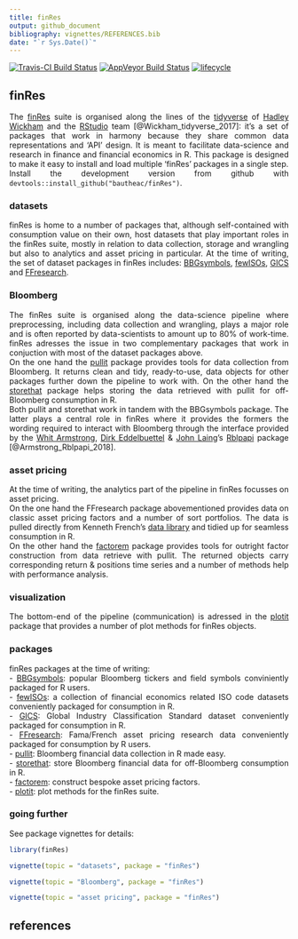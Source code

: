 ---
title: finRes
output: github_document
bibliography: vignettes/REFERENCES.bib
date: "`r Sys.Date()`"
---
<style> body {text-align: justify} </style>
[![Travis-CI Build Status](https://travis-ci.org/bautheac/finRes.svg?branch=master)](https://travis-ci.org/bautheac/finRes)
[![AppVeyor Build Status](https://ci.appveyor.com/api/projects/status/github/bautheac/finRes?branch=master&svg=true)](https://ci.appveyor.com/project/bautheac/finRes)
[![lifecycle](https://img.shields.io/badge/lifecycle-experimental-orange.svg)](https://www.tidyverse.org/lifecycle/#experimental)


## finRes
The [finRes](https://bautheac.github.io/finRes/) suite is organised along the lines of the [tidyverse](www.tidyverse.org) of [Hadley Wickham](http://hadley.nz/) and the [RStudio](https://www.rstudio.com/) team [@Wickham_tidyverse_2017]: it's a set of packages that work in harmony because they share common data representations and 'API' design. It is meant to facilitate data-science and research in finance and financial economics in R. This package is designed to make it easy to install and load multiple 'finRes' packages in a single step.  
Install the development version from github with `devtools::install_github("bautheac/finRes")`.  

### datasets
finRes is home to a number of packages that, although self-contained with consumption value on their own, host datasets that play important roles in the finRes suite, mostly in relation to data collection, storage and wrangling but also to analytics and asset pricing in particular. At the time of writing, the set of dataset packages in finRes includes: [BBGsymbols](https://bautheac.github.io/BBGsymbols/), [fewISOs](https://bautheac.github.io/fewISOs/), [GICS](https://bautheac.github.io/GICS/) and [FFresearch](https://bautheac.github.io/FFresearch/).


### Bloomberg

The finRes suite is organised along the data-science pipeline where preprocessing, including data collection and wrangling, plays a major role and is often reported by data-scientists to amount up to 80% of work-time. finRes adresses the issue in two complementary packages that work in conjuction with most of the dataset packages above.  
On the one hand the [pullit](https://bautheac.github.io/pullit/) package provides tools for data collection from Bloomberg. It returns clean and tidy, ready-to-use, data objects for other packages further down the pipeline to work with. On the other hand the [storethat](https://bautheac.github.io/storethat/) package helps storing the data retrieved with pullit for off-Bloomberg consumption in R.  
Both pullit and storethat work in tandem with the BBGsymbols package. The latter plays a central role in finRes where it provides the formers the wording required to interact with Bloomberg through the interface provided by the [Whit Armstrong](https://github.com/armstrtw), [Dirk Eddelbuettel](https://github.com/eddelbuettel) & [John Laing](https://github.com/johnlaing)'s [Rblpapi](https://github.com/Rblp/Rblpapi) package [@Armstrong_Rblpapi_2018].


### asset pricing
At the time of writing, the analytics part of the pipeline in finRes focusses on asset pricing.  
On the one hand the FFresearch package abovementioned provides data on classic asset pricing factors and a number of sort portfolios. The data is pulled directly from Kenneth French's [data library](http://mba.tuck.dartmouth.edu/pages/faculty/ken.french/data_library.html) and tidied up for seamless consumption in R.  
On the other hand the [factorem](https://bautheac.github.io/factorem/) package provides tools for outright factor construction from data retrieve with pullit. The returned objects carry corresponding return & positions time series and a number of methods help with performance analysis.


### visualization
The bottom-end of the pipeline (communication) is adressed in the [plotit](https://bautheac.github.io/plotit/) package that provides a number of plot methods for finRes objects.   


### packages
finRes packages at the time of writing:  
- [BBGsymbols](https://bautheac.github.io/BBGsymbols/): popular Bloomberg tickers and field symbols conviniently packaged for R users.  
- [fewISOs](https://bautheac.github.io/fewISOs/): a collection of financial economics related ISO code datasets conveniently packaged for consumption in R.  
- [GICS](https://bautheac.github.io/GICS/): Global Industry Classification Standard dataset conveniently packaged for consumption in R.  
- [FFresearch](https://bautheac.github.io/FFresearch/): Fama/French asset pricing research data conveniently packaged for consumption by R users.  
- [pullit](https://bautheac.github.io/pullit/): Bloomberg financial data collection in R made easy.  
- [storethat](https://bautheac.github.io/storethat/): store Bloomberg financial data for off-Bloomberg consumption in R.  
- [factorem](https://bautheac.github.io/factorem/): construct bespoke asset pricing factors.  
- [plotit](https://bautheac.github.io/plotit/): plot methods for the finRes suite.  


### going further
See package vignettes for details:
```{r vignettes, eval = FALSE}
library(finRes)

vignette(topic = "datasets", package = "finRes")

vignette(topic = "Bloomberg", package = "finRes")

vignette(topic = "asset pricing", package = "finRes")
```



## references
